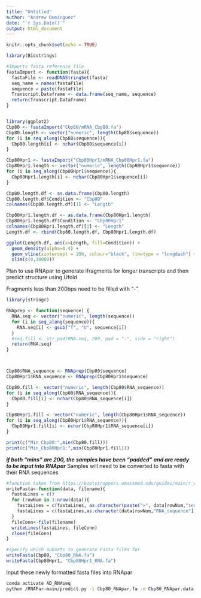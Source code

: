 ```yaml
---
title: "Untitled"
author: "Andrew Dominguez"
date: "`r Sys.Date()`"
output: html_document
---
```


```r
knitr::opts_chunk$set(echo = TRUE)
```

```r
library(Biostrings)

#imports fasta reference file
fastaImport <- function(fasta){
  fastaFile <- readDNAStringSet(fasta)
  seq_name = names(fastaFile)
  sequence = paste(fastaFile)
  Transcript.Dataframe <- data.frame(seq_name, sequence)
  return(Transcript.Dataframe)
}



```

```r
library(ggplot2)
Cbp80 <- fastaImport("Cbp80/mRNA_Cbp80.fa")
Cbp80.length <- vector("numeric", length(Cbp80$sequence))
for (i in seq_along(Cbp80$sequence)){
  Cbp80.length[i] <- nchar(Cbp80$sequence[i]) 
}

Cbp80Hpr1 <- fastaImport("Cbp80Hpr1/mRNA_Cbp80Hpr1.fa")
Cbp80Hpr1.length <- vector("numeric", length(Cbp80Hpr1$sequence))
for (i in seq_along(Cbp80Hpr1$sequence)){
  Cbp80Hpr1.length[i] <- nchar(Cbp80Hpr1$sequence[i]) 
}

Cbp80.length.df <- as.data.frame(Cbp80.length)
Cbp80.length.df$Condition <- "Cbp80"
colnames(Cbp80.length.df)[1] <- "Length"

Cbp80Hpr1.length.df <- as.data.frame(Cbp80Hpr1.length)
Cbp80Hpr1.length.df$Condition <- "Cbp80Hpr1"
colnames(Cbp80Hpr1.length.df)[1] <- "Length"
Length.df <- rbind(Cbp80.length.df, Cbp80Hpr1.length.df)

ggplot(Length.df, aes(x=Length, fill=Condition)) +
  geom_density(alpha=0.4) +
  geom_vline(xintercept = 200, colour="black", linetype = "longdash") +
  xlim(c(0,10000))

```

Plan to use RNApar to generate ifragments for longer transcripts and then 
predict structure using Ufold

Fragments less than 200bps need to be filled with "-"

```r
library(stringr)

RNAprep <- function(sequence) {
  RNA.seq <- vector("numeric", length(sequence))
  for (i in seq_along(sequence)){
    RNA.seq[i] <- gsub("T", "U", sequence[i])
  }
  #seq.fill <- str_pad(RNA.seq, 200, pad = "-", side = "right")
  return(RNA.seq)
}



Cbp80$RNA_sequence <- RNAprep(Cbp80$sequence)
Cbp80Hpr1$RNA_sequence <- RNAprep(Cbp80Hpr1$sequence)

Cbp80.fill <- vector("numeric", length(Cbp80$RNA_sequence))
for (i in seq_along(Cbp80$RNA_sequence)){
  Cbp80.fill[i] <- nchar(Cbp80$RNA_sequence[i]) 
}

Cbp80Hpr1.fill <- vector("numeric", length(Cbp80Hpr1$RNA_sequence))
for (i in seq_along(Cbp80Hpr1$RNA_sequence)){
  Cbp80Hpr1.fill[i] <- nchar(Cbp80Hpr1$RNA_sequence[i]) 
}

print(c("Min_Cbp80:",min(Cbp80.fill)))
print(c("Min_Cbp80Hpr1:",min(Cbp80Hpr1.fill)))
```

***if both "mins" are 200, the samples have been "padded" and are ready to be input into RNApar***
Samples will need to be converted to fasta with their RNA sequences

```r
#function taken from https://bootstrappers.umassmed.edu/guides/main/r_writeFasta.html
writeFasta<-function(data, filename){
  fastaLines = c()
  for (rowNum in 1:nrow(data)){
    fastaLines = c(fastaLines, as.character(paste(">", data[rowNum,"seq_name"], sep = "")))
    fastaLines = c(fastaLines,as.character(data[rowNum,"RNA_sequence"]))
  }
  fileConn<-file(filename)
  writeLines(fastaLines, fileConn)
  close(fileConn)
}

#specify which subsets to generate Fasta files for
writeFasta(Cbp80, "Cbp80_RNA.fa")
writeFasta(Cbp80Hpr1, "Cbp80Hpr1_RNA.fa")

```

Input these newly formatted fasta files into RNApar

```bash
conda activate AD_RNAseq
python /RNAPar-main/predict.py -i Cbp80_RNApar.fa -o Cbp80_RNApar.data -w ./RNAPar-main/models/weight-1.h5 -K 6 -C 61 -U 115 -N 53
```


